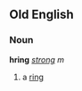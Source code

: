 ==Old English==
===Noun===
'''hring''' ''[[Wiktionary Appendix:Old English strong declension|strong]] m''

#a [[ring]]